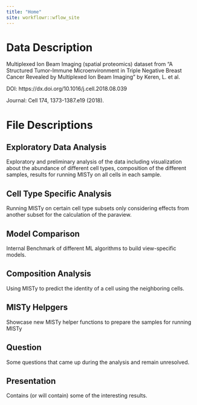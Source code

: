 ```yaml
---
title: "Home"
site: workflowr::wflow_site
---
```


# Data Description

Multiplexed Ion Beam Imaging (spatial proteomics) dataset from 
"A Structured Tumor-Immune Microenvironment in Triple Negative 
Breast Cancer Revealed by Multiplexed Ion Beam Imaging" by Keren, L. et al.

DOI: https://dx.doi.org/10.1016/j.cell.2018.08.039

Journal: Cell 174, 1373-1387.e19 (2018).

# File Descriptions

## Exploratory Data Analysis

Exploratory and preliminary analysis of the data
including visualization about the abundance of different cell types, 
composition of the different samples, results for running MISTy on
all cells in each sample.

## Cell Type Specific Analysis

Running MISTy on certain cell type subsets only considering effects from
another subset for the calculation of the paraview.

## Model Comparison

Internal Benchmark of different ML algorithms to build view-specific models.

## Composition Analysis

Using MISTy to predict the identity of a cell using the neighboring cells.

## MISTy Helpgers

Showcase new MISTy helper functions to prepare the samples for running MISTy

## Question

Some questions that came up during the analysis and remain unresolved.

## Presentation

Contains (or will contain) some of the interesting results.
